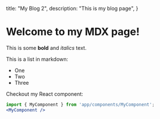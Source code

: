   title: "My Blog 2",
  description: "This is my blog page",
}

# Welcome to my MDX page!
 
This is some **bold** and _italics_ text.
 
This is a list in markdown:
 
- One
- Two
- Three
 
Checkout my React component:

```jsx
import { MyComponent } from 'app/components/MyComponent';
<MyComponent />
```
 